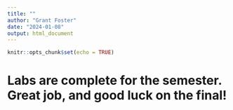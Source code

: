 ```yaml
---
title: ""
author: "Grant Foster"
date: "2024-01-08"
output: html_document
---
```





```r
knitr::opts_chunk$set(echo = TRUE)
```

# Labs are complete for the semester. Great job, and good luck on the final!
